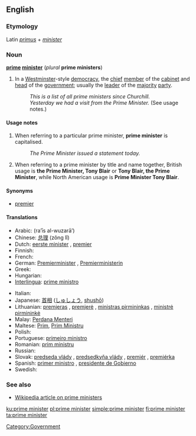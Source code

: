 ==English==

===Etymology===
Latin ''[[primus]]'' + ''[[minister]]''

===Noun===
'''[[prime]] [[minister]]''' (''plural'' '''prime ministers''')

# In a [[Westminster]]-style [[democracy]], the [[chief]] [[member]] of the [[cabinet]] and [[head]] of the [[government]]; usually the [[leader]] of the [[majority]] [[party]].
#:''This is a list of all prime ministers since Churchill.''
#:''Yesterday we had a visit from the Prime Minister.'' (See usage notes.)

====Usage notes====
# When referring to a particular prime minister, '''prime minister''' is capitalised.
#:''The Prime Minister issued a statement today.''
# When referring to a prime minister by title and name together, British usage is '''the Prime Minister, Tony Blair''' or '''Tony Blair, the Prime Minister''', while North American usage is '''Prime Minister Tony Blair'''.

====Synonyms====
*[[premier]]

====Translations====
{{trans-top|in a Westminster-style democracy, the chief member of the cabinet and head of the government}}
* Arabic: {{ARchar|[[رئيس الوزراء]]}} (ra’īs al-wuzarā’) {{m}}
* Chinese: [[总理]] (zǒng lǐ)
* Dutch: [[eerste minister]] {{m}}, [[premier#Dutch|premier]] {{m}}
* Finnish: {{t+|fi|pääministeri}}
* French: {{t+|fr|premier ministre|m}}
* German: [[Premierminister]] {{m}}, [[Premierministerin]] {{f}}
* Greek: {{t+|el|πρωθυπουργός|tr=prōthypourgós|sc=Grek}}
* Hungarian: {{t|hu|miniszterelnök}}
* [[Interlingua]]: [[prime ministro]]
{{trans-mid}}
* Italian: {{t-|it|primo ministro|m}}
* Japanese: [[首相]] ([[しゅしょう]], [[shushō]])
* Lithuanian: [[premjeras]] {{m}}, [[premjerė]] {{f}}, [[ministras pirmininkas]] {{m}}, [[ministrė pirmininkė]] {{f}}
* Malay: [[Perdana Menteri]]
* Maltese: [[Prim]], [[Prim Ministru]]
* Polish: {{t+|pl|premier|m}}
* Portuguese: [[primeiro ministro]] {{m}}
* Romanian: [[prim ministru]]
* Russian: {{t+|ru|премьер-министр|m|tr=pr'em'jér-minístr|sc=Cyrl}}
* Slovak: [[predseda vlády]] {{m}}, [[predsedkyňa vlády]] {{f}}, [[premiér]] {{m}}, [[premiérka]] {{f}}
* Spanish: [[primer ministro]] {{m}}, [[presidente de Gobierno]] {{m}}
* Swedish: {{t-|sv|premiärminister|c}}
{{trans-bottom}}

===See also===
*[[w:prime minister|Wikipedia article on prime ministers]]

[[Category:Government]]

[[ku:prime minister]]
[[pl:prime minister]]
[[simple:prime minister]]
[[fi:prime minister]]
[[ta:prime minister]]